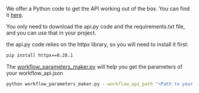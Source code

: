 We offer a Python code to get the API working out of the box. You can find it [here](https://github.com/ViewComfy/cloud-public/tree/main/ViewComfy_API).

You only need to download the api.py code and the requirements.txt file, and you can use that in your project.

the api.py code relies on the httpx library, so you will need to install it first:

```bash
pip install httpx==0.28.1
```

The [workflow_parameters_maker.py](https://github.com/ViewComfy/cloud-public/blob/main/ViewComfy_API/Python/workflow_parameters_maker.py) will help you get the parameters of your workflow_api.json

```bash
python workflow_parameters_maker.py --workflow_api_path "<Path to your workflow_api.json file>"
```

